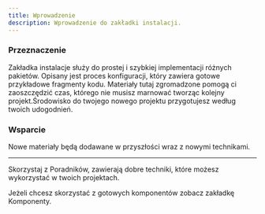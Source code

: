 ```yaml
---
title: Wprowadzenie
description: Wprowadzenie do zakładki instalacji.
---
```


### Przeznaczenie

Zakładka instalacje służy do prostej i szybkiej implementacji różnych pakietów. Opisany jest proces konfiguracji, który zawiera gotowe przykładowe fragmenty kodu. Materiały tutaj zgromadzone pomogą ci zaoszczędzić czas, którego nie musisz marnować tworząc kolejny projekt.Środowisko do twojego nowego projektu przygotujesz według twoich udogodnień.

### Wsparcie

Nowe materiały będą dodawane w przyszłości wraz z nowymi technikami.

--- 

Skorzystaj z <MDXLink href="/guides">Poradników</MDXLink>, zawierają dobre techniki, które możesz wykorzystać w twoich projektach.

Jeżeli chcesz skorzystać z gotowych komponentów zobacz zakładkę <MDXLink href="/components">Komponenty</MDXLink>.